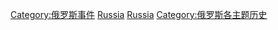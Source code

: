 {{Catnav|頁面分類|地理|国家|按國家分類|各國災難}}
{{Catnav|頁面分類|地理|国家|歐洲国家|俄羅斯|俄罗斯历史}}
{{Catnav|頁面分類|各種主題的頁面分類|各種主題的歷史|灾难|各國災難}}
{{Catnav|頁面分類|各種主題的頁面分類|按國家分類|各國災難}}
{{Catnav|頁面分類|各種主題的頁面分類|按國家分類|各國歷史|俄罗斯历史}}
{{Catnav|頁面分類|历史|各種主題的歷史|灾难|各國災難}}
{{Catnav|頁面分類|历史|各國歷史|俄罗斯历史}}
{{Catnav|頁面分類|历史|各區域的歷史|歐洲历史|俄罗斯历史}}
{{Catnav|頁面分類|人类社会|安全|灾难|各國災難}}
{{Catnav|頁面分類|…|俄羅斯|俄罗斯历史}}
{{Catnav|頁面分類|按國家分類|各國災難}}
{{Commons category|Disasters and accidents in Russia}}

[[Category:俄罗斯事件|Category:俄罗斯事件]]
[[Category:欧洲各国灾难|Russia]]
[[Category:亚洲各国灾难|Russia]]
[[Category:俄罗斯各主题历史|Category:俄罗斯各主题历史]]